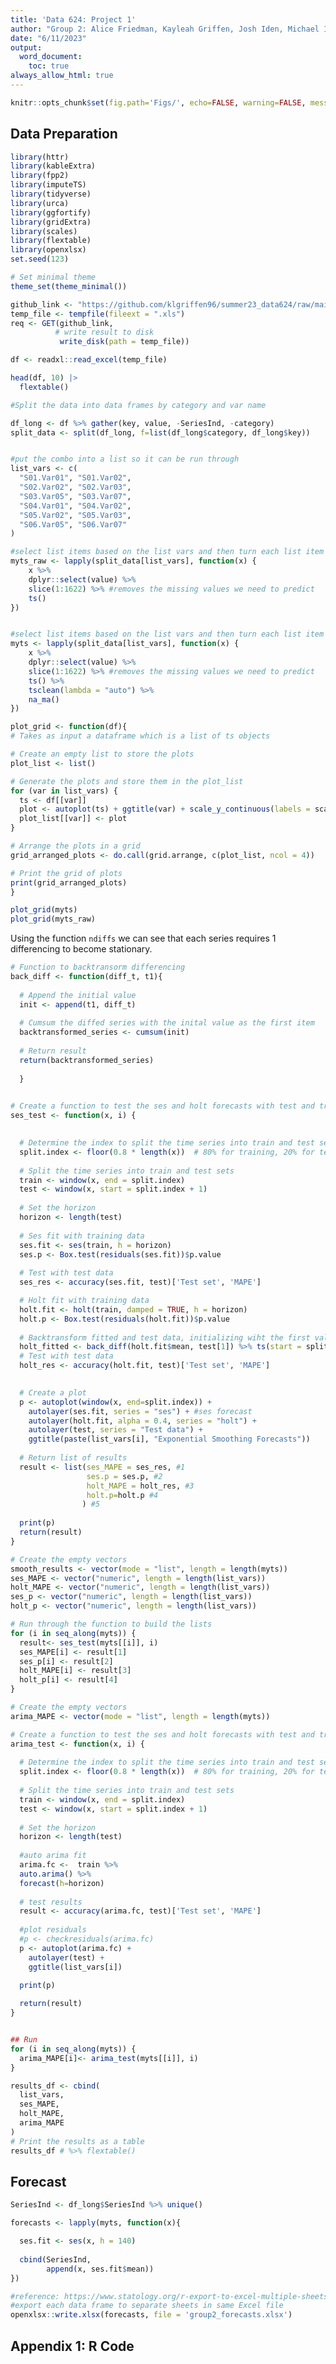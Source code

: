 ```yaml
---
title: 'Data 624: Project 1'
author: "Group 2: Alice Friedman, Kayleah Griffen, Josh Iden, Michael Ippolito"
date: "6/11/2023"
output:
  word_document: 
    toc: true
always_allow_html: true
---
```


```r
knitr::opts_chunk$set(fig.path='Figs/', echo=FALSE, warning=FALSE, message=FALSE, cache=TRUE)
```

## Data Preparation
```r
library(httr)
library(kableExtra)
library(fpp2)
library(imputeTS)
library(tidyverse)
library(urca)
library(ggfortify)
library(gridExtra)
library(scales)
library(flextable)
library(openxlsx)
set.seed(123)

# Set minimal theme
theme_set(theme_minimal())

```

```r
github_link <- "https://github.com/klgriffen96/summer23_data624/raw/main/project_1/Data%20Set%20for%20Class.xls"
temp_file <- tempfile(fileext = ".xls")
req <- GET(github_link, 
          # write result to disk
           write_disk(path = temp_file))

df <- readxl::read_excel(temp_file)

head(df, 10) |>
  flextable()
```

```r
#Split the data into data frames by category and var name

df_long <- df %>% gather(key, value, -SeriesInd, -category)
split_data <- split(df_long, f=list(df_long$category, df_long$key))


#put the combo into a list so it can be run through
list_vars <- c(
  "S01.Var01", "S01.Var02",
  "S02.Var02", "S02.Var03",
  "S03.Var05", "S03.Var07",
  "S04.Var01", "S04.Var02",
  "S05.Var02", "S05.Var03",
  "S06.Var05", "S06.Var07"
)

#select list items based on the list vars and then turn each list item 
myts_raw <- lapply(split_data[list_vars], function(x) {
    x %>% 
    dplyr::select(value) %>% 
    slice(1:1622) %>% #removes the missing values we need to predict
    ts()
})


#select list items based on the list vars and then turn each list item into a clean ts
myts <- lapply(split_data[list_vars], function(x) {
    x %>% 
    dplyr::select(value) %>% 
    slice(1:1622) %>% #removes the missing values we need to predict
    ts() %>% 
    tsclean(lambda = "auto") %>%
    na_ma() 
})

```


```r

plot_grid <- function(df){
# Takes as input a dataframe which is a list of ts objects  

# Create an empty list to store the plots
plot_list <- list()

# Generate the plots and store them in the plot_list
for (var in list_vars) {
  ts <- df[[var]]
  plot <- autoplot(ts) + ggtitle(var) + scale_y_continuous(labels = scales::comma)  # Customize y-axis labels
  plot_list[[var]] <- plot
}

# Arrange the plots in a grid
grid_arranged_plots <- do.call(grid.arrange, c(plot_list, ncol = 4))

# Print the grid of plots
print(grid_arranged_plots)
}

plot_grid(myts)
plot_grid(myts_raw)
```

Using the function `ndiffs` we can see that each series requires 1 differencing to become stationary.

```r
# Function to backtransorm differencing
back_diff <- function(diff_t, t1){
  
  # Append the initial value
  init <- append(t1, diff_t)
  
  # Cumsum the diffed series with the inital value as the first item
  backtransformed_series <- cumsum(init)
  
  # Return result  
  return(backtransformed_series)
  
  }
  
```

```r

# Create a function to test the ses and holt forecasts with test and train data
ses_test <- function(x, i) {
  

  # Determine the index to split the time series into train and test sets
  split.index <- floor(0.8 * length(x))  # 80% for training, 20% for testing
  
  # Split the time series into train and test sets
  train <- window(x, end = split.index) 
  test <- window(x, start = split.index + 1)
  
  # Set the horizon
  horizon <- length(test)
  
  # Ses fit with training data
  ses.fit <- ses(train, h = horizon)
  ses.p <- Box.test(residuals(ses.fit))$p.value
  
  # Test with test data
  ses_res <- accuracy(ses.fit, test)['Test set', 'MAPE']

  # Holt fit with training data
  holt.fit <- holt(train, damped = TRUE, h = horizon)
  holt.p <- Box.test(residuals(holt.fit))$p.value
  
  # Backtransform fitted and test data, initializing wiht the first value of train
  holt_fitted <- back_diff(holt.fit$mean, test[1]) %>% ts(start = split.index + 1)
  # Test with test data
  holt_res <- accuracy(holt.fit, test)['Test set', 'MAPE']
  

  # Create a plot
  p <- autoplot(window(x, end=split.index)) +
    autolayer(ses.fit, series = "ses") + #ses forecast
    autolayer(holt.fit, alpha = 0.4, series = "holt") +
    autolayer(test, series = "Test data") +
    ggtitle(paste(list_vars[i], "Exponential Smoothing Forecasts"))
  
  # Return list of results
  result <- list(ses_MAPE = ses_res, #1
                 ses.p = ses.p, #2
                 holt_MAPE = holt_res, #3 
                 holt.p=holt.p #4
                ) #5
  
  print(p)
  return(result)
}
```




```r
# Create the empty vectors
smooth_results <- vector(mode = "list", length = length(myts))
ses_MAPE <- vector("numeric", length = length(list_vars))
holt_MAPE <- vector("numeric", length = length(list_vars))
ses_p <- vector("numeric", length = length(list_vars))
holt_p <- vector("numeric", length = length(list_vars))

# Run through the function to build the lists
for (i in seq_along(myts)) {
  result<- ses_test(myts[[i]], i)
  ses_MAPE[i] <- result[1]
  ses_p[i] <- result[2]
  holt_MAPE[i] <- result[3]
  holt_p[i] <- result[4]
}
```

```r
# Create the empty vectors
arima_MAPE <- vector(mode = "list", length = length(myts))

# Create a function to test the ses and holt forecasts with test and train data
arima_test <- function(x, i) {
  
  # Determine the index to split the time series into train and test sets
  split.index <- floor(0.8 * length(x))  # 80% for training, 20% for testing
  
  # Split the time series into train and test sets
  train <- window(x, end = split.index)
  test <- window(x, start = split.index + 1)
  
  # Set the horizon
  horizon <- length(test)
  
  #auto arima fit
  arima.fc <-  train %>% 
  auto.arima() %>%
  forecast(h=horizon)
  
  # test results
  result <- accuracy(arima.fc, test)['Test set', 'MAPE']
  
  #plot residuals
  #p <- checkresiduals(arima.fc)
  p <- autoplot(arima.fc) +
    autolayer(test) +
    ggtitle(list_vars[i])

  print(p)
  
  return(result)
}


## Run 
for (i in seq_along(myts)) {
  arima_MAPE[i]<- arima_test(myts[[i]], i)
}
```

```r
results_df <- cbind(
  list_vars,
  ses_MAPE,
  holt_MAPE,
  arima_MAPE
)
# Print the results as a table
results_df # %>% flextable()
```
## Forecast

```r
SeriesInd <- df_long$SeriesInd %>% unique()

forecasts <- lapply(myts, function(x){

  ses.fit <- ses(x, h = 140)
  
  cbind(SeriesInd, 
        append(x, ses.fit$mean))
})
```

```r
#reference: https://www.statology.org/r-export-to-excel-multiple-sheets/
#export each data frame to separate sheets in same Excel file
openxlsx::write.xlsx(forecasts, file = 'group2_forecasts.xlsx') 
```

## Appendix 1: R Code
```r

```